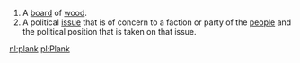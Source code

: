 #A [[board]] of [[wood]].
#A political [[issue]] that is of concern to a faction or party of the [[people]] and the political position that is taken on that issue.

[[nl:plank]]
[[pl:Plank]]